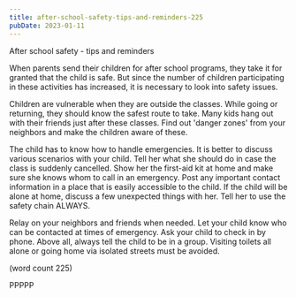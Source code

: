 ```yaml
---
title: after-school-safety-tips-and-reminders-225
pubDate: 2023-01-11
---
```


After school safety - tips and reminders

When parents send their children for after school programs, they take it
for granted that the child is safe. But since the number of children 
participating in these activities has increased, it is necessary to look 
into safety issues. 

Children are vulnerable when they are outside the classes. While going or 
returning, they should know the safest route to take. Many kids hang out 
with their friends just after these classes. Find out 'danger zones' from 
your neighbors and make the children aware of these. 

The child has to know how to handle emergencies. It is better to discuss 
various scenarios with your child. Tell her what she should do in case the 
class is suddenly cancelled. Show her the first-aid kit at home and make 
sure she knows whom to call in an emergency. Post any important contact 
information in a place that is easily accessible to the child. If the 
child will be alone at home, discuss a few unexpected things with her. 
Tell her to use the safety chain ALWAYS. 

Relay on your neighbors and friends when needed. Let your child know who 
can be contacted at times of emergency. Ask your child to check in by 
phone. Above all, always tell the child to be in a group. Visiting toilets 
all alone or going home via isolated streets must be avoided.

(word count 225)

PPPPP